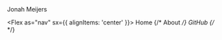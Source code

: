 
<Box variant="header" as="header">
  <Flex
    py="2"
    mb="1"
    mx="auto"
    px="1"
    sx={{
      width: '100%',
      flexDirection: ['column', 'column', 'column', 'row', 'row', 'row'],
      alignItems: 'center',
      flexWrap: 'nowrap',
      justifyContent: ['space-between','space-between','space-between','stretch'],
      maxWidth: ['100%', null, null, null, '80rem', '120rem'],
    }}
  >
    <Heading
      as="h1"
      px="0.25em"
      mr={[null, null, null, 'auto']}
      mb={[0, null, null, '0rem']}
    >
      Jonah Meijers
    </Heading>

  <Flex as="nav" sx={{
      alignItems: 'center'
  }}>
    <Link passHref href="/">
      <NavLink>
        Home
      </NavLink>
    </Link>
    {/* <Link passHref href="/about">
      <NavLink>
        About
      </NavLink>
    </Link> */}
    <NavLink
      href="https://github.com/theonejonahgold"
      target="_blank"
      rel="noreferrer noopener"
    >
      GitHub
    </NavLink>
    {/* <ToggleColorButton /> */}
  </Flex>
  </Flex>
</Box>